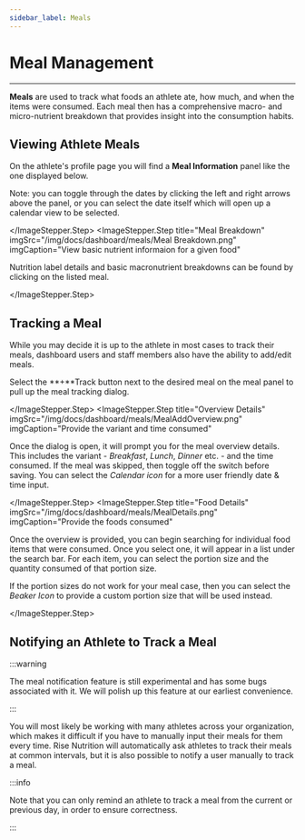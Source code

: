 ```yaml
---
sidebar_label: Meals
---
```



# Meal Management

---

**Meals** are used to track what foods an athlete ate, how much, and when the items were
consumed. Each meal then has a comprehensive macro- and micro-nutrient breakdown that provides insight into the consumption habits. 

## Viewing Athlete Meals


On the athlete's profile page you will find a **Meal Information** panel like the one displayed below.  

Note: you can toggle through the dates by clicking the left and right arrows above the panel, or you
can select the date itself which will open up a calendar view to be selected.

 <ImageStepper>
  <ImageStepper.Step
    title="View Meals Panel"
    imgSrc="/img/docs/dashboard/meals/Meal Info_panel.png"
    imgCaption="View the meals panel to see tracked items"
  >

</ImageStepper.Step>
  <ImageStepper.Step
    title="Meal Breakdown"
    imgSrc="/img/docs/dashboard/meals/Meal Breakdown.png"
    imgCaption="View basic nutrient informaion for a given food"
  >

Nutrition label details and basic macronutrient breakdowns can be found by clicking on the listed meal. 

 </ImageStepper.Step>
</ImageStepper>

## Tracking a Meal

While you may decide it is up to the athlete in most cases to track their meals, dashboard users and staff members also have the ability to add/edit meals.

  <ImageStepper>
  <ImageStepper.Step
    title="Track Meal"
    imgSrc="/img/docs/dashboard/meals/AddMealButton.png"
    imgCaption="Select the '**+**Track' button"
  >

Select the **+**Track button next to the desired meal on the meal panel to pull up the meal tracking dialog.

  </ImageStepper.Step>
  <ImageStepper.Step
    title="Overview Details"
    imgSrc="/img/docs/dashboard/meals/MealAddOverview.png"
    imgCaption="Provide the variant and time consumed"
  >

Once the dialog is open, it will prompt you for the meal overview details. This includes the variant -
_Breakfast_, _Lunch_, _Dinner_ etc. - and the time consumed. If the meal was skipped, then toggle off
the switch before saving. You can select the _Calendar icon_ for a more user friendly date &amp; time
input.

  </ImageStepper.Step>
  <ImageStepper.Step
    title="Food Details"
    imgSrc="/img/docs/dashboard/meals/MealDetails.png"
    imgCaption="Provide the foods consumed"
  >

Once the overview is provided, you can begin searching for individual food items that were
consumed. Once you select one, it will appear in a list under the search bar. For each item,
you can select the portion size and the quantity consumed of that portion size.

If the portion sizes do not work for your meal case, then you can select the _Beaker Icon_ to
provide a custom portion size that will be used instead.

  </ImageStepper.Step>
</ImageStepper>

## Notifying an Athlete to Track a Meal

:::warning

The meal notification feature is still experimental and has some bugs associated with it. We
will polish up this feature at our earliest convenience.

:::

You will most likely be working with many athletes across your organization, which
makes it difficult if you have to manually input their meals for them every time. Rise Nutrition
will automatically ask athletes to track their meals at common intervals, but it is also possible
to notify a user manually to track a meal.

:::info

Note that you can only remind an athlete to track a meal from the current or previous day, in
order to ensure correctness.

:::
